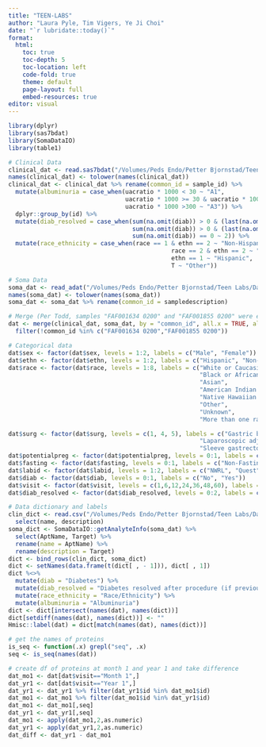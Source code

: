 ```yaml
---
title: "TEEN-LABS"
author: "Laura Pyle, Tim Vigers, Ye Ji Choi"
date: "`r lubridate::today()`"
format: 
  html:
    toc: true
    toc-depth: 5
    toc-location: left
    code-fold: true
    theme: default
    page-layout: full
    embed-resources: true
editor: visual
---
```


```r
library(dplyr)
library(sas7bdat)
library(SomaDataIO)
library(table1)

# Clinical Data
clinical_dat <- read.sas7bdat("/Volumes/Peds Endo/Petter Bjornstad/Teen Labs/Data_Cleaned/bjornstad_03_15_2023.sas7bdat")
names(clinical_dat) <- tolower(names(clinical_dat))
clinical_dat <- clinical_dat %>% rename(common_id = sample_id) %>%
  mutate(albuminuria = case_when(uacratio * 1000 < 30 ~ "A1",
                                 uacratio * 1000 >= 30 & uacratio * 1000 <=300 ~ "A2",
                                 uacratio * 1000 >300 ~ "A3")) %>%
  dplyr::group_by(id) %>%
  mutate(diab_resolved = case_when(sum(na.omit(diab)) > 0 & (last(na.omit(diab))-first(na.omit(diab))) < 0 ~ 1,
                                   sum(na.omit(diab)) > 0 & (last(na.omit(diab))-first(na.omit(diab))) == 0 ~ 0,
                                   sum(na.omit(diab)) == 0 ~ 2)) %>%
  mutate(race_ethnicity = case_when(race == 1 & ethn == 2 ~ "Non-Hispanic White",
                                              race == 2 & ethn == 2 ~ "Non-Hispanic Black",
                                              ethn == 1 ~ "Hispanic",
                                              T ~ "Other"))

# Soma Data
soma_dat <- read_adat("/Volumes/Peds Endo/Petter Bjornstad/Teen Labs/Data_Raw/WUS_22_007_v4.1_EDTAPlasma.hybNorm.medNormInt.plateScale.calibrate.anmlQC.qcCheck.anmlSMP.adat")
names(soma_dat) <- tolower(names(soma_dat))
soma_dat <- soma_dat %>% rename(common_id = sampledescription)

# Merge (Per Todd, samples "FAF001634 0200" and "FAF001855 0200" were excluded due to "invalid draw date information that prevented the DCC from linking these specimens with study data.")
dat <- merge(clinical_dat, soma_dat, by = "common_id", all.x = TRUE, all.y = FALSE) %>%
  filter(!common_id %in% c("FAF001634 0200","FAF001855 0200"))

# Categorical data
dat$sex <- factor(dat$sex, levels = 1:2, labels = c("Male", "Female"))
dat$ethn <- factor(dat$ethn, levels = 1:2, labels = c("Hispanic", "Non-Hispanic"))
dat$race <- factor(dat$race, levels = 1:8, labels = c("White or Caucasian", 
                                                      "Black or African-American", 
                                                      "Asian",
                                                      "American Indian or Alaska Native",
                                                      "Native Hawaiian or other Pacific Islander",
                                                      "Other",
                                                      "Unknown",
                                                      "More than one race"))

dat$surg <- factor(dat$surg, levels = c(1, 4, 5), labels = c("Gastric bypass",
                                                      "Laparoscopic adjustable gastric band",
                                                      "Sleeve gastrectomy - initial stage"))
dat$potentialpreg <- factor(dat$potentialpreg, levels = 0:1, labels = c("No", "Yes"))
dat$fasting <- factor(dat$fasting, levels = 0:1, labels = c("Non-Fasting", "Fasting"))
dat$labid <- factor(dat$labid, levels = 1:2, labels = c("NWRL", "Quest"))
dat$diab <- factor(dat$diab, levels = 0:1, labels = c("No", "Yes"))
dat$visit <- factor(dat$visit, levels = c(1,6,12,24,36,48,60), labels = c("Month 1", "Month 6", "Year 1", "Year 2", "Year 3","Year 4","Year 5"))
dat$diab_resolved <- factor(dat$diab_resolved, levels = 0:2, labels = c("No", "Yes", "Non-diabetic"))

# Data dictionary and labels
clin_dict <- read.csv("/Volumes/Peds Endo/Petter Bjornstad/Teen Labs/Data_Cleaned/DataDictionary_clean.csv") %>%
  select(name, description) 
soma_dict <- SomaDataIO::getAnalyteInfo(soma_dat) %>%
  select(AptName, Target) %>%
  rename(name = AptName) %>%
  rename(description = Target)
dict <- bind_rows(clin_dict, soma_dict)
dict <- setNames(data.frame(t(dict[ , - 1])), dict[ , 1])
dict %<>%
  mutate(diab = "Diabetes") %>%
  mutate(diab_resolved = "Diabetes resolved after procedure (if previously diagnosed)") %>%
  mutate(race_ethnicity = "Race/Ethnicity") %>%
  mutate(albuminuria = "Albuminuria")
dict <- dict[intersect(names(dat), names(dict))]
dict[setdiff(names(dat), names(dict))] <- ""
Hmisc::label(dat) = dict[match(names(dat), names(dict))]

# get the names of proteins
is_seq <- function(.x) grepl("seq", .x)
seq <- is_seq(names(dat))

# create df of proteins at month 1 and year 1 and take difference
dat_mo1 <- dat[dat$visit=="Month 1",]
dat_yr1 <- dat[dat$visit=="Year 1",]
dat_yr1 <- dat_yr1 %>% filter(dat_yr1$id %in% dat_mo1$id)
dat_mo1 <- dat_mo1 %>% filter(dat_mo1$id %in% dat_yr1$id)
dat_mo1 <- dat_mo1[,seq]
dat_yr1 <- dat_yr1[,seq]
dat_mo1 <- apply(dat_mo1,2,as.numeric)
dat_yr1 <- apply(dat_yr1,2,as.numeric)
dat_diff <- dat_yr1 - dat_mo1
```

```r

```
